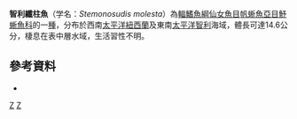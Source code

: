 {{Speciesbox 
| taxon = Stemonosudis molesta
| status = NE
| status_system = IUCN3.1
| authority =[[Marshall|Marshall]], 1955
| synonyms = *''Macroparalepis molestus'', Marshall, 1955 
|}}

'''智利纖柱魚'''（学名：''Stemonosudis molesta''）為[[輻鰭魚綱|輻鰭魚綱]][[仙女魚目|仙女魚目]][[帆蜥魚亞目|帆蜥魚亞目]][[魣蜥魚科|魣蜥魚科]]的一[[種|種]]，分布於西南[[太平洋|太平洋]][[紐西蘭|紐西蘭]]及東南[[太平洋|太平洋]][[智利|智利]]海域，體長可達14.6公分，棲息在表中層水域，生活習性不明。

==參考資料==
*{{FishBase_species|genus=Stemonosudis|species=molesta|year=2016|month=7}}

{{Taxonbar|from=Q2367181}}

[[Category:纖柱魚屬|Z]]
[[Category:1955年描述的鱼类|Z]]